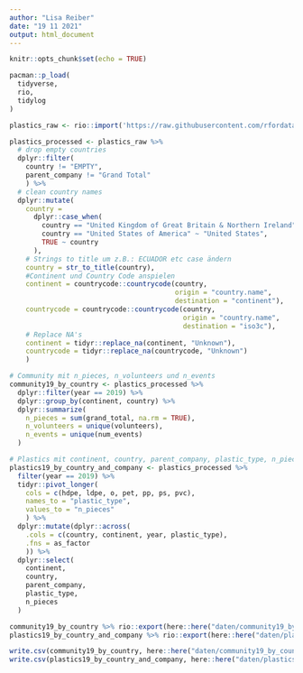 ```yaml
---
author: "Lisa Reiber"
date: "19 11 2021"
output: html_document
---
```


```r
knitr::opts_chunk$set(echo = TRUE)

pacman::p_load(
  tidyverse,
  rio,
  tidylog
)
```

```r
plastics_raw <- rio::import('https://raw.githubusercontent.com/rfordatascience/tidytuesday/master/data/2021/2021-01-26/plastics.csv')
```

```r
plastics_processed <- plastics_raw %>%
  # drop empty countries
  dplyr::filter(
    country != "EMPTY",
    parent_company != "Grand Total"
    ) %>%
  # clean country names
  dplyr::mutate(
    country =
      dplyr::case_when(
        country == "United Kingdom of Great Britain & Northern Ireland" ~ "United Kingdom",
        country == "United States of America" ~ "United States",
        TRUE ~ country
      ),
    # Strings to title um z.B.: ECUADOR etc case ändern
    country = str_to_title(country),
    #Continent und Country Code anspielen
    continent = countrycode::countrycode(country,
                                         origin = "country.name",
                                         destination = "continent"),
    countrycode = countrycode::countrycode(country,
                                           origin = "country.name",
                                           destination = "iso3c"),
    # Replace NA's
    continent = tidyr::replace_na(continent, "Unknown"),
    countrycode = tidyr::replace_na(countrycode, "Unknown")
    ) 
```

```r
# Community mit n_pieces, n_volunteers und n_events
community19_by_country <- plastics_processed %>% 
  dplyr::filter(year == 2019) %>% 
  dplyr::group_by(continent, country) %>% 
  dplyr::summarize(
    n_pieces = sum(grand_total, na.rm = TRUE),
    n_volunteers = unique(volunteers),
    n_events = unique(num_events)
  )

# Plastics mit continent, country, parent_company, plastic_type, n_pieces
plastics19_by_country_and_company <- plastics_processed %>%
  filter(year == 2019) %>% 
  tidyr::pivot_longer(
    cols = c(hdpe, ldpe, o, pet, pp, ps, pvc),
    names_to = "plastic_type",
    values_to = "n_pieces"
    ) %>%
  dplyr::mutate(dplyr::across(
    .cols = c(country, continent, year, plastic_type),
    .fns = as_factor
    )) %>%
  dplyr::select(
    continent,
    country,
    parent_company,
    plastic_type,
    n_pieces
  )
```

```r
community19_by_country %>% rio::export(here::here("daten/community19_by_country.rds"))
plastics19_by_country_and_company %>% rio::export(here::here("daten/plastics19_long.rds"))
```


```r
write.csv(community19_by_country, here::here("daten/community19_by_country.csv"), row.names = FALSE)
write.csv(plastics19_by_country_and_company, here::here("daten/plastics19_by_country_and_company.csv"), row.names = FALSE)
```

